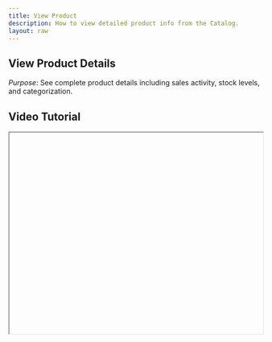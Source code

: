 ```yaml
---
title: View Product
description: How to view detailed product info from the Catalog.
layout: raw
---
```



<div className="mdx-content">

## View Product Details



*Purpose*: See complete product details including sales activity, stock levels, and categorization.

## Video Tutorial



<iframe
  width="100%"
  height="400"
  title="View Product Tutorial"
  allowFullScreen
  className="rounded-lg"
/>

---

## Steps:



❶ **Click on a Product**  
Click on a product name from the list.

❷ **View the Details Panel**  
A details panel will show:
- **General Info**, **Categorization**, **Pricing**, **Venue-wise Stock**, and **Sales Activity** (purchase history, payment status).

❸ **Check Alerts**  
Also displays **Low Stock Alerts** and **Post-sale changes**.

❹ **Close the Panel**  
Click **Close** to return.

---

**Tip for First-Time Users**:  
Product detail panels provide a quick overview for support, stock checks, or pricing reviews.

<div className="space-y-4 mt-6">

<div className="my-10 border-t border-gray-200" />

## More questions about this


</div>
<div className="space-y-4 mt-6">
  <details className="bg-white rounded-md p-4 border border-gray-300">
  <summary
    className="font-medium text-base text-gray-900"
    style={{
      backgroundColor: 'transparent',
      outline: 'none',
      cursor: 'pointer',
      userSelect: 'none',
      listStyle: 'none',
    }}
  >Can I view pricing history?</summary>
   <p className="mt-2 text-sm text-gray-700">
      Yes, Sales Activity will display purchase details and pricing logs.
    </p>
  </details>

  <details className="bg-white rounded-md p-4 border border-gray-300">
  <summary
    className="font-medium text-base text-gray-900"
    style={{
      backgroundColor: 'transparent',
      outline: 'none',
      cursor: 'pointer',
      userSelect: 'none',
      listStyle: 'none',
    }}
  >What is the source of Low Stock Alerts?</summary>
    <p className="mt-2 text-sm text-gray-700">
      It’s based on venue-specific thresholds set in your catalog settings.
    </p>
  </details>
</div>
</div>

---

<div className="space-y-4 mt-6">

<div className="my-10 border-t border-gray-200" />

<div className="mdx-content mt-10">

Was this article helpful?

<div style={{ display: 'flex', gap: '1rem' }}>
  <button style={{ padding: '0.5rem', borderRadius: '9999px', backgroundColor: '#f0f0f0' }}>
    👍
  </button>
  <button style={{ padding: '0.5rem', borderRadius: '9999px', backgroundColor: '#f0f0f0' }}>
    👎
  </button>
</div>
</div>

---
</div>
